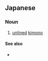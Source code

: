 ==Japanese==
{{ja-kanjitab|単|衣}}

===Noun===
{{ja-noun|ひとえ|kyu=單衣}}

# [[unlined]] [[kimono]]

====See also====
* {{pedialite|単衣|lang=ja}}